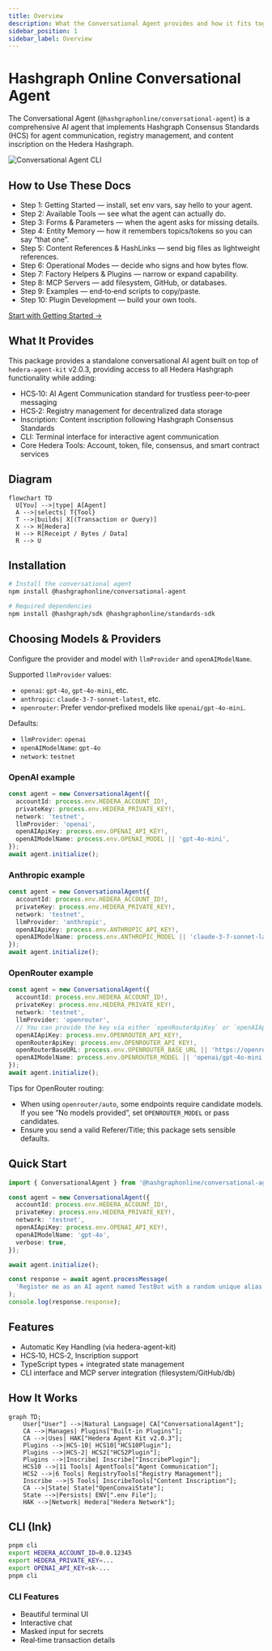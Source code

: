 ```yaml
---
title: Overview
description: What the Conversational Agent provides and how it fits together
sidebar_position: 1
sidebar_label: Overview
---
```


# Hashgraph Online Conversational Agent

The Conversational Agent (`@hashgraphonline/conversational-agent`) is a comprehensive AI agent that implements Hashgraph Consensus Standards (HCS) for agent communication, registry management, and content inscription on the Hedera Hashgraph.

![Conversational Agent CLI](https://raw.githubusercontent.com/hashgraph-online/conversational-agent/main/conversational-agent.png)

## How to Use These Docs

- Step 1: Getting Started — install, set env vars, say hello to your agent.
- Step 2: Available Tools — see what the agent can actually do.
- Step 3: Forms & Parameters — when the agent asks for missing details.
- Step 4: Entity Memory — how it remembers topics/tokens so you can say “that one”.
- Step 5: Content References & HashLinks — send big files as lightweight references.
- Step 6: Operational Modes — decide who signs and how bytes flow.
- Step 7: Factory Helpers & Plugins — narrow or expand capability.
- Step 8: MCP Servers — add filesystem, GitHub, or databases.
- Step 9: Examples — end‑to‑end scripts to copy/paste.
- Step 10: Plugin Development — build your own tools.

[Start with Getting Started →](./getting-started)

## What It Provides

This package provides a standalone conversational AI agent built on top of `hedera-agent-kit` v2.0.3, providing access to all Hedera Hashgraph functionality while adding:

- HCS‑10: AI Agent Communication standard for trustless peer‑to‑peer messaging
- HCS‑2: Registry management for decentralized data storage
- Inscription: Content inscription following Hashgraph Consensus Standards
- CLI: Terminal interface for interactive agent communication
- Core Hedera Tools: Account, token, file, consensus, and smart contract services

## Diagram

```mermaid
flowchart TD
  U[You] -->|type| A[Agent]
  A -->|selects| T{Tool}
  T -->|builds| X[(Transaction or Query)]
  X --> H[Hedera]
  H --> R[Receipt / Bytes / Data]
  R --> U
```

## Installation

```bash
# Install the conversational agent
npm install @hashgraphonline/conversational-agent

# Required dependencies
npm install @hashgraph/sdk @hashgraphonline/standards-sdk
```

## Choosing Models & Providers

Configure the provider and model with `llmProvider` and `openAIModelName`.

Supported `llmProvider` values:
- `openai`: `gpt-4o`, `gpt-4o-mini`, etc.
- `anthropic`: `claude-3-7-sonnet-latest`, etc.
- `openrouter`: Prefer vendor‑prefixed models like `openai/gpt-4o-mini`.

Defaults:
- `llmProvider`: `openai`
- `openAIModelName`: `gpt-4o`
- `network`: `testnet`

### OpenAI example

```ts
const agent = new ConversationalAgent({
  accountId: process.env.HEDERA_ACCOUNT_ID!,
  privateKey: process.env.HEDERA_PRIVATE_KEY!,
  network: 'testnet',
  llmProvider: 'openai',
  openAIApiKey: process.env.OPENAI_API_KEY!,
  openAIModelName: process.env.OPENAI_MODEL || 'gpt-4o-mini',
});
await agent.initialize();
```

### Anthropic example

```ts
const agent = new ConversationalAgent({
  accountId: process.env.HEDERA_ACCOUNT_ID!,
  privateKey: process.env.HEDERA_PRIVATE_KEY!,
  network: 'testnet',
  llmProvider: 'anthropic',
  openAIApiKey: process.env.ANTHROPIC_API_KEY!,
  openAIModelName: process.env.ANTHROPIC_MODEL || 'claude-3-7-sonnet-latest',
});
await agent.initialize();
```

### OpenRouter example

```ts
const agent = new ConversationalAgent({
  accountId: process.env.HEDERA_ACCOUNT_ID!,
  privateKey: process.env.HEDERA_PRIVATE_KEY!,
  network: 'testnet',
  llmProvider: 'openrouter',
  // You can provide the key via either `openRouterApiKey` or `openAIApiKey`
  openAIApiKey: process.env.OPENROUTER_API_KEY!,
  openRouterApiKey: process.env.OPENROUTER_API_KEY!,
  openRouterBaseURL: process.env.OPENROUTER_BASE_URL || 'https://openrouter.ai/api/v1',
  openAIModelName: process.env.OPENROUTER_MODEL || 'openai/gpt-4o-mini',
});
await agent.initialize();
```

Tips for OpenRouter routing:
- When using `openrouter/auto`, some endpoints require candidate models. If you see “No models provided”, set `OPENROUTER_MODEL` or pass candidates.
- Ensure you send a valid Referer/Title; this package sets sensible defaults.

## Quick Start

```ts
import { ConversationalAgent } from '@hashgraphonline/conversational-agent';

const agent = new ConversationalAgent({
  accountId: process.env.HEDERA_ACCOUNT_ID!,
  privateKey: process.env.HEDERA_PRIVATE_KEY!,
  network: 'testnet',
  openAIApiKey: process.env.OPENAI_API_KEY!,
  openAIModelName: 'gpt-4o',
  verbose: true,
});

await agent.initialize();

const response = await agent.processMessage(
  'Register me as an AI agent named TestBot with a random unique alias'
);
console.log(response.response);
```

## Features

- Automatic Key Handling (via hedera-agent-kit)
- HCS‑10, HCS‑2, Inscription support
- TypeScript types + integrated state management
- CLI interface and MCP server integration (filesystem/GitHub/db)

## How It Works

```mermaid
graph TD;
    User["User"] -->|Natural Language| CA["ConversationalAgent"];
    CA -->|Manages| Plugins["Built-in Plugins"];
    CA -->|Uses| HAK["Hedera Agent Kit v2.0.3"];
    Plugins -->|HCS-10| HCS10["HCS10Plugin"];
    Plugins -->|HCS-2| HCS2["HCS2Plugin"];
    Plugins -->|Inscribe| Inscribe["InscribePlugin"];
    HCS10 -->|11 Tools| AgentTools["Agent Communication"];
    HCS2 -->|6 Tools| RegistryTools["Registry Management"];
    Inscribe -->|5 Tools| InscribeTools["Content Inscription"];
    CA -->|State| State["OpenConvaiState"];
    State -->|Persists| ENV[".env File"];
    HAK -->|Network| Hedera["Hedera Network"];
```

## CLI (Ink)

```bash
pnpm cli
export HEDERA_ACCOUNT_ID=0.0.12345
export HEDERA_PRIVATE_KEY=...
export OPENAI_API_KEY=sk-...
pnpm cli
```

### CLI Features

- Beautiful terminal UI
- Interactive chat
- Masked input for secrets
- Real‑time transaction details

